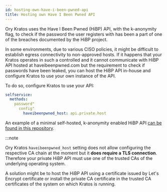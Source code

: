 ```yaml
---
id: hosting-own-have-i-been-pwned-api
title: Hosting own Have I Been Pwned API
---
```


Ory Kratos uses the Have I Been Pwned (HiBP) API, with the k-anonymity flag,
to check if the password the user registers with has been a part of one 
of the breaches documented by the HiBP project.

In some environments, due to various CISO policies, it might be difficult to
establish egress connectivity to non-approved hosts. If it happens that your
Kratos operates in such a controlled and it cannot communicate with HiBP API
hosted at haveibeenpwned.com but the requirement to check if passwords have
been leaked,  you can host the HiBP API in-house and configure Kratos to use
your own instance of the API.

To do so, configure Kratos to use your API:

```yaml title="path/to/kratos/config.yml
selfservice:
  methods:
    password"
      config"
        haveibeenpwned_host: api.private.host
```

An example of a minimal self-hosted, k-anonymity enabled HiBP API [can be found
in this repository](https://github.com/radekg/hibp).

:::note

Ory Kratos `haveibeenpwned_host` setting does not allow configuring the
respective CA chain at the moment but it **does require a TLS connection**.
Therefore your private HiBP API must use one of the trusted CAs of the
underlying operating system.

A solution might be to host the HiBP API using a certificate issued by
Let's Encrypt certificate or install the private CA certificate in the
trusted CA certificates of the system on which Kratos is running.
